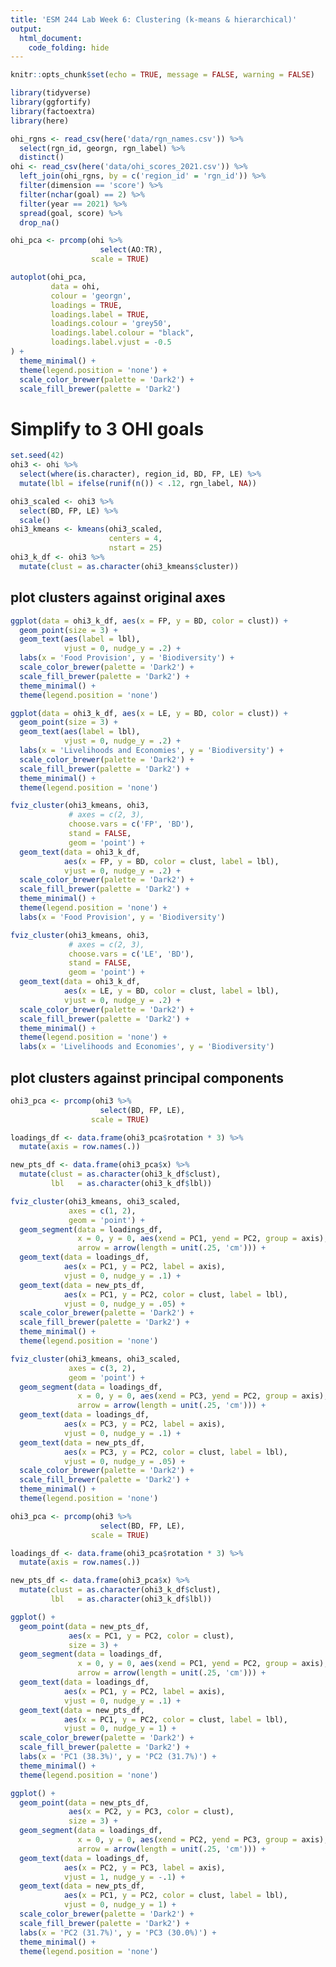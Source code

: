 ```yaml
---
title: 'ESM 244 Lab Week 6: Clustering (k-means & hierarchical)'
output: 
  html_document:
    code_folding: hide
---
```


```r
knitr::opts_chunk$set(echo = TRUE, message = FALSE, warning = FALSE)

library(tidyverse)
library(ggfortify)
library(factoextra)
library(here)
```

```r
ohi_rgns <- read_csv(here('data/rgn_names.csv')) %>%
  select(rgn_id, georgn, rgn_label) %>%
  distinct()
ohi <- read_csv(here('data/ohi_scores_2021.csv')) %>%
  left_join(ohi_rgns, by = c('region_id' = 'rgn_id')) %>%
  filter(dimension == 'score') %>%
  filter(nchar(goal) == 2) %>%
  filter(year == 2021) %>%
  spread(goal, score) %>%
  drop_na()
```


```r
ohi_pca <- prcomp(ohi %>%
                    select(AO:TR),
                  scale = TRUE)

autoplot(ohi_pca,
         data = ohi,
         colour = 'georgn',
         loadings = TRUE,
         loadings.label = TRUE,
         loadings.colour = 'grey50',
         loadings.label.colour = "black",
         loadings.label.vjust = -0.5
) +
  theme_minimal() +
  theme(legend.position = 'none') +
  scale_color_brewer(palette = 'Dark2') +
  scale_fill_brewer(palette = 'Dark2')
```

# Simplify to 3 OHI goals

```r
set.seed(42)
ohi3 <- ohi %>%
  select(where(is.character), region_id, BD, FP, LE) %>%
  mutate(lbl = ifelse(runif(n()) < .12, rgn_label, NA))
```

```r
ohi3_scaled <- ohi3 %>% 
  select(BD, FP, LE) %>%
  scale()
ohi3_kmeans <- kmeans(ohi3_scaled,
                      centers = 4,
                      nstart = 25)
ohi3_k_df <- ohi3 %>%
  mutate(clust = as.character(ohi3_kmeans$cluster))
```

## plot clusters against original axes

```r
ggplot(data = ohi3_k_df, aes(x = FP, y = BD, color = clust)) +
  geom_point(size = 3) +
  geom_text(aes(label = lbl),
            vjust = 0, nudge_y = .2) +
  labs(x = 'Food Provision', y = 'Biodiversity') +
  scale_color_brewer(palette = 'Dark2') +
  scale_fill_brewer(palette = 'Dark2') +
  theme_minimal() +
  theme(legend.position = 'none')

ggplot(data = ohi3_k_df, aes(x = LE, y = BD, color = clust)) +
  geom_point(size = 3) +
  geom_text(aes(label = lbl),
            vjust = 0, nudge_y = .2) +
  labs(x = 'Livelihoods and Economies', y = 'Biodiversity') +
  scale_color_brewer(palette = 'Dark2') +
  scale_fill_brewer(palette = 'Dark2') +
  theme_minimal() +
  theme(legend.position = 'none')
```

```r
fviz_cluster(ohi3_kmeans, ohi3, 
             # axes = c(2, 3),
             choose.vars = c('FP', 'BD'),
             stand = FALSE,
             geom = 'point') +
  geom_text(data = ohi3_k_df, 
            aes(x = FP, y = BD, color = clust, label = lbl),
            vjust = 0, nudge_y = .2) +
  scale_color_brewer(palette = 'Dark2') +
  scale_fill_brewer(palette = 'Dark2') +
  theme_minimal() +
  theme(legend.position = 'none') +
  labs(x = 'Food Provision', y = 'Biodiversity')

fviz_cluster(ohi3_kmeans, ohi3, 
             # axes = c(2, 3),
             choose.vars = c('LE', 'BD'),
             stand = FALSE,
             geom = 'point') +
  geom_text(data = ohi3_k_df, 
            aes(x = LE, y = BD, color = clust, label = lbl),
            vjust = 0, nudge_y = .2) +
  scale_color_brewer(palette = 'Dark2') +
  scale_fill_brewer(palette = 'Dark2') +
  theme_minimal() +
  theme(legend.position = 'none') +
  labs(x = 'Livelihoods and Economies', y = 'Biodiversity')
```

## plot clusters against principal components

``` r
ohi3_pca <- prcomp(ohi3 %>%
                    select(BD, FP, LE),
                  scale = TRUE)

loadings_df <- data.frame(ohi3_pca$rotation * 3) %>%
  mutate(axis = row.names(.))

new_pts_df <- data.frame(ohi3_pca$x) %>%
  mutate(clust = as.character(ohi3_k_df$clust),
         lbl   = as.character(ohi3_k_df$lbl))

fviz_cluster(ohi3_kmeans, ohi3_scaled, 
             axes = c(1, 2),
             geom = 'point') +
  geom_segment(data = loadings_df,
               x = 0, y = 0, aes(xend = PC1, yend = PC2, group = axis),
               arrow = arrow(length = unit(.25, 'cm'))) +
  geom_text(data = loadings_df,
            aes(x = PC1, y = PC2, label = axis), 
            vjust = 0, nudge_y = .1) +
  geom_text(data = new_pts_df, 
            aes(x = PC1, y = PC2, color = clust, label = lbl),
            vjust = 0, nudge_y = .05) +
  scale_color_brewer(palette = 'Dark2') +
  scale_fill_brewer(palette = 'Dark2') +
  theme_minimal() +
  theme(legend.position = 'none')

fviz_cluster(ohi3_kmeans, ohi3_scaled, 
             axes = c(3, 2),
             geom = 'point') +
  geom_segment(data = loadings_df,
               x = 0, y = 0, aes(xend = PC3, yend = PC2, group = axis),
               arrow = arrow(length = unit(.25, 'cm'))) +
  geom_text(data = loadings_df,
            aes(x = PC3, y = PC2, label = axis), 
            vjust = 0, nudge_y = .1) +
  geom_text(data = new_pts_df, 
            aes(x = PC3, y = PC2, color = clust, label = lbl),
            vjust = 0, nudge_y = .05) +
  scale_color_brewer(palette = 'Dark2') +
  scale_fill_brewer(palette = 'Dark2') +
  theme_minimal() +
  theme(legend.position = 'none')
```


```r
ohi3_pca <- prcomp(ohi3 %>%
                    select(BD, FP, LE),
                  scale = TRUE)

loadings_df <- data.frame(ohi3_pca$rotation * 3) %>%
  mutate(axis = row.names(.))

new_pts_df <- data.frame(ohi3_pca$x) %>%
  mutate(clust = as.character(ohi3_k_df$clust),
         lbl   = as.character(ohi3_k_df$lbl))

ggplot() +
  geom_point(data = new_pts_df, 
             aes(x = PC1, y = PC2, color = clust),
             size = 3) +
  geom_segment(data = loadings_df,
               x = 0, y = 0, aes(xend = PC1, yend = PC2, group = axis),
               arrow = arrow(length = unit(.25, 'cm'))) +
  geom_text(data = loadings_df,
            aes(x = PC1, y = PC2, label = axis), 
            vjust = 0, nudge_y = .1) +
  geom_text(data = new_pts_df, 
            aes(x = PC1, y = PC2, color = clust, label = lbl),
            vjust = 0, nudge_y = 1) +
  scale_color_brewer(palette = 'Dark2') +
  scale_fill_brewer(palette = 'Dark2') +
  labs(x = 'PC1 (38.3%)', y = 'PC2 (31.7%)') +
  theme_minimal() +
  theme(legend.position = 'none')

ggplot() +
  geom_point(data = new_pts_df, 
             aes(x = PC2, y = PC3, color = clust),
             size = 3) +
  geom_segment(data = loadings_df,
               x = 0, y = 0, aes(xend = PC2, yend = PC3, group = axis),
               arrow = arrow(length = unit(.25, 'cm'))) +
  geom_text(data = loadings_df,
            aes(x = PC2, y = PC3, label = axis), 
            vjust = 1, nudge_y = -.1) +
  geom_text(data = new_pts_df, 
            aes(x = PC1, y = PC2, color = clust, label = lbl),
            vjust = 0, nudge_y = 1) +
  scale_color_brewer(palette = 'Dark2') +
  scale_fill_brewer(palette = 'Dark2') +
  labs(x = 'PC2 (31.7%)', y = 'PC3 (30.0%)') +
  theme_minimal() +
  theme(legend.position = 'none')
```

